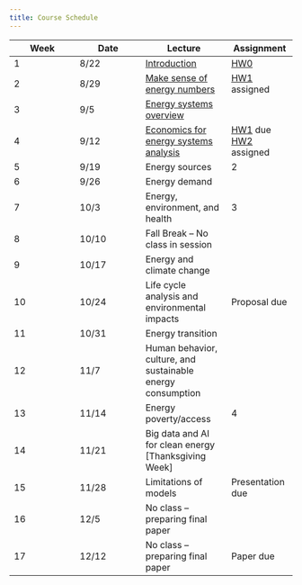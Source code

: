 ```yaml
---
title: Course Schedule
---
```


| Week | Date  | Lecture                                                     | Assignment                        |
|-----------------|-----------------|----------------------|-----------------|
| 1    | 8/22  | [Introduction](lectures/lecture1/index.qmd)                 | [HW0](homeworks/hw0.qmd)          |
| 2    | 8/29  | [Make sense of energy numbers](lectures/lecture2/index.qmd) | [HW1](homeworks/hw1.qmd) assigned |
| 3    | 9/5   | [Energy systems overview](lectures/lecture3/index.qmd)      |                                   |
| 4    | 9/12  | [Economics for energy systems analysis](lectures/lecture4/index.qmd)  | [HW1](homeworks/hw1.qmd) due </br> [HW2](homeworks/hw2.qmd) assigned                 |
| 5    | 9/19  | Energy sources                                              | 2                                 |
| 6    | 9/26  | Energy demand                                               |                                   |
| 7    | 10/3  | Energy, environment, and health                             | 3                                 |
| 8    | 10/10 | Fall Break -- No class in session                           |                                   |
| 9    | 10/17 | Energy and climate change                                   |                                   |
| 10   | 10/24 | Life cycle analysis and environmental impacts               | Proposal due                      |
| 11   | 10/31 | Energy transition                                           |                                   |
| 12   | 11/7  | Human behavior, culture, and sustainable energy consumption |                                   |
| 13   | 11/14 | Energy poverty/access                                       | 4                                 |
| 14   | 11/21 | Big data and AI for clean energy \[Thanksgiving Week\]      |                                   |
| 15   | 11/28 | Limitations of models                                       | Presentation due                  |
| 16   | 12/5  | No class -- preparing final paper                           |                                   |
| 17   | 12/12 | No class -- preparing final paper                           | Paper due                         |

